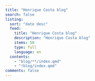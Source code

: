 ```yaml
---
title: "Henrique Costa blog"
search: false
listing:
  sort: "date desc"
  feed: 
    title: "Henrique Costa blog"
    description: "Henrique Costa blog"
    items: 50
    type: full
    language: en
  contents:
    - "blog/**/index.qmd"
    - "!blog/index.qmd"
comments: false
---
```

